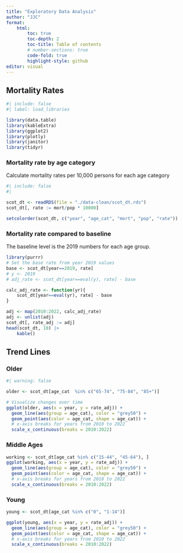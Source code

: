 ```yaml
---
title: "Exploratory Data Analysis"
author: "JJC"
format: 
    html:
        toc: true
        toc-depth: 2
        toc-title: Table of contents
        # number-sections: true
        code-fold: true
        highlight-style: github
editor: visual
---
```


## Mortality Rates

```r
#| include: false
#| label: load_libraries

library(data.table)
library(kableExtra)
library(ggplot2)
library(plotly)
library(janitor)
library(tidyr)
```

### Mortality rate by age category

Calculate mortality rates per 10,000 persons for each age category

```r
#| include: false
#| 

scot_dt <- readRDS(file = "./data-clean/scot_dt.rds")
scot_dt[, rate := mort/pop * 10000]

setcolorder(scot_dt, c("year", "age_cat", "mort", "pop", "rate"))
```

### Mortality rate compared to baseline

The baseline level is the 2019 numbers for each age group.

```r

library(purrr)
# Set the base rate from year 2019 values
base <- scot_dt[year==2019, rate]
# y <- 2019
# adj_rate <- scot_dt[year==eval(y), rate] - base

calc_adj_rate <- function(yr){
    scot_dt[year==eval(yr), rate] - base
}

adj <- map(2010:2022, calc_adj_rate) 
adj <- unlist(adj)
scot_dt[, rate_adj := adj]
head(scot_dt, 10) |> 
    kable()
```

## Trend Lines

### Older

```r
#| warning: false

older <- scot_dt[age_cat  %in% c("65-74", "75-84", "85+")]

# Visualize changes over time
ggplot(older, aes(x = year, y = rate_adj)) +
  geom_line(aes(group = age_cat), color = "grey50") +
  geom_point(aes(color = age_cat, shape = age_cat)) +
  # x-axis breaks for years from 2010 to 2022
  scale_x_continuous(breaks = 2010:2022) 
```

### Middle Ages

```r

working <- scot_dt[age_cat %in% c("15-44", "45-64"), ]
ggplot(working, aes(x = year, y = rate_adj)) +
  geom_line(aes(group = age_cat), color = "grey50") +
  geom_point(aes(color = age_cat, shape = age_cat)) +
  # x-axis breaks for years from 2010 to 2022
  scale_x_continuous(breaks = 2010:2022) 

```

### Young

```r

young <- scot_dt[age_cat %in% c("0", "1-14")]

ggplot(young, aes(x = year, y = rate_adj)) +
  geom_line(aes(group = age_cat), color = "grey50") +
  geom_point(aes(color = age_cat, shape = age_cat)) +
  # x-axis breaks for years from 2010 to 2022
  scale_x_continuous(breaks = 2010:2022) 
```
